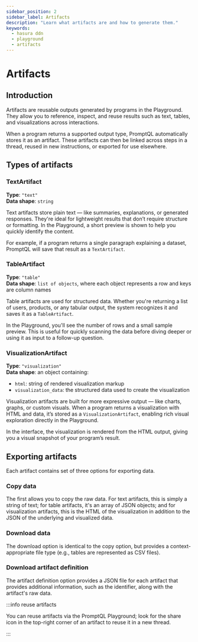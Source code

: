 ```yaml
---
sidebar_position: 2
sidebar_label: Artifacts
description: "Learn what artifacts are and how to generate them."
keywords:
  - hasura ddn
  - playground
  - artifacts
---
```



# Artifacts

## Introduction

Artifacts are reusable outputs generated by programs in the Playground. They allow you to reference, inspect, and reuse
results such as text, tables, and visualizations across interactions.

When a program returns a supported output type, PromptQL automatically stores it as an artifact. These artifacts can
then be linked across steps in a thread, reused in new instructions, or exported for use elsewhere.

## Types of artifacts

### TextArtifact

**Type**: `"text"`  
**Data shape**: `string`

Text artifacts store plain text — like summaries, explanations, or generated responses. They're ideal for lightweight
results that don’t require structure or formatting. In the Playground, a short preview is shown to help you quickly
identify the content.

For example, if a program returns a single paragraph explaining a dataset, PromptQL will save that result as a
`TextArtifact`.

<Thumbnail alt="Text artifact in the Playground" src="/img/promptql-playground/textartifact.png" />

### TableArtifact

**Type**: `"table"`  
**Data shape**: `list of objects`, where each object represents a row and keys are column names

Table artifacts are used for structured data. Whether you're returning a list of users, products, or any tabular output,
the system recognizes it and saves it as a `TableArtifact`.

In the Playground, you'll see the number of rows and a small sample preview. This is useful for quickly scanning the
data before diving deeper or using it as input to a follow-up question.

<Thumbnail alt="Table artifact in the Playground" src="/img/promptql-playground/tableartifact.png" />

### VisualizationArtifact

**Type**: `"visualization"`  
**Data shape**: an object containing:

- `html`: string of rendered visualization markup
- `visualization_data`: the structured data used to create the visualization

Visualization artifacts are built for more expressive output — like charts, graphs, or custom visuals. When a program
returns a visualization with HTML and data, it’s stored as a `VisualizationArtifact`, enabling rich visual exploration
directly in the Playground.

In the interface, the visualization is rendered from the HTML output, giving you a visual snapshot of your program’s
result.

<Thumbnail alt="Visualization artifact in the Playground" src="/img/promptql-playground/visualizationartifact.png" />

## Exporting artifacts

Each artifact contains set of three options for exporting data.

### Copy data

The first allows you to copy the raw data. For text artifacts, this is simply a string of text; for table artifacts,
it's an array of JSON objects; and for visualization artifacts, this is the HTML of the visualization in addition to the
JSON of the underlying and visualized data.

### Download data

The download option is identical to the copy option, but provides a context-appropriate file type (e.g., tables are
represented as CSV files).

### Download artifact definition

The artifact definition option provides a JSON file for each artifact that provides additional information, such as the
identifier, along with the artifact's raw data.

:::info reuse artifacts

You can reuse artifacts via the PromptQL Playground; look for the share icon in the top-right corner of an artifact to
reuse it in a new thread.

:::
